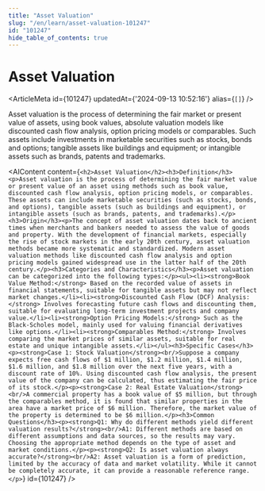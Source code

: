 ```yaml
---
title: "Asset Valuation"
slug: "/en/learn/asset-valuation-101247"
id: "101247"
hide_table_of_contents: true
---
```



# Asset Valuation

<ArticleMeta id={101247} updatedAt={'2024-09-13 10:52:16'} alias={`[]`} />
<div className='border-solid border-b border-t-0 my-4 border-[var(--ifm-color-gray-300)]' />

Asset valuation is the process of determining the fair market or present value of assets, using book values, absolute valuation models like discounted cash flow analysis, option pricing models or comparables. Such assets include investments in marketable securities such as stocks, bonds and options; tangible assets like buildings and equipment; or intangible assets such as brands, patents and trademarks.

<AIContent content={`<h2>Asset Valuation</h2><h3>Definition</h3><p>Asset valuation is the process of determining the fair market value or present value of an asset using methods such as book value, discounted cash flow analysis, option pricing models, or comparables. These assets can include marketable securities (such as stocks, bonds, and options), tangible assets (such as buildings and equipment), or intangible assets (such as brands, patents, and trademarks).</p><h3>Origin</h3><p>The concept of asset valuation dates back to ancient times when merchants and bankers needed to assess the value of goods and property. With the development of financial markets, especially the rise of stock markets in the early 20th century, asset valuation methods became more systematic and standardized. Modern asset valuation methods like discounted cash flow analysis and option pricing models gained widespread use in the latter half of the 20th century.</p><h3>Categories and Characteristics</h3><p>Asset valuation can be categorized into the following types:</p><ul><li><strong>Book Value Method:</strong> Based on the recorded value of assets in financial statements, suitable for tangible assets but may not reflect market changes.</li><li><strong>Discounted Cash Flow (DCF) Analysis:</strong> Involves forecasting future cash flows and discounting them, suitable for evaluating long-term investment projects and company value.</li><li><strong>Option Pricing Models:</strong> Such as the Black-Scholes model, mainly used for valuing financial derivatives like options.</li><li><strong>Comparables Method:</strong> Involves comparing the market prices of similar assets, suitable for real estate and unique intangible assets.</li></ul><h3>Specific Cases</h3><p><strong>Case 1: Stock Valuation</strong><br/>Suppose a company expects free cash flows of $1 million, $1.2 million, $1.4 million, $1.6 million, and $1.8 million over the next five years, with a discount rate of 10%. Using discounted cash flow analysis, the present value of the company can be calculated, thus estimating the fair price of its stock.</p><p><strong>Case 2: Real Estate Valuation</strong><br/>A commercial property has a book value of $5 million, but through the comparables method, it is found that similar properties in the area have a market price of $6 million. Therefore, the market value of the property is determined to be $6 million.</p><h3>Common Questions</h3><p><strong>Q1: Why do different methods yield different valuation results?</strong><br/>A1: Different methods are based on different assumptions and data sources, so the results may vary. Choosing the appropriate method depends on the type of asset and market conditions.</p><p><strong>Q2: Is asset valuation always accurate?</strong><br/>A2: Asset valuation is a form of prediction, limited by the accuracy of data and market volatility. While it cannot be completely accurate, it can provide a reasonable reference range.</p>`} id={101247} />
